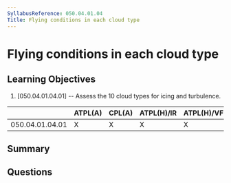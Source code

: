 ```yaml
---
SyllabusReference: 050.04.01.04
Title: Flying conditions in each cloud type
---
```


# Flying conditions in each cloud type

## Learning Objectives

1. [050.04.01.04.01] -- Assess the 10 cloud types for icing and turbulence.

|                 | ATPL(A) | CPL(A) | ATPL(H)/IR | ATPL(H)/VFR | CPL(H) | IR  | CBIR(A) |
| --------------- | ------- | ------ | ---------- | ----------- | ------ | --- | ------- |
| 050.04.01.04.01 | X       | X      | X          | X           | X      | X   | X       |

## Summary

## Questions
